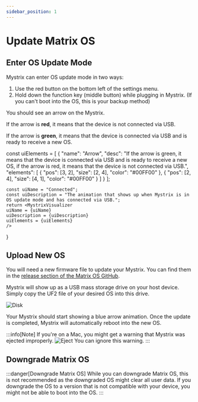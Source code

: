 ```yaml
---
sidebar_position: 1
---
```



# Update Matrix OS

## Enter OS Update Mode

Mystrix can enter OS update mode in two ways:

1. Use the red button on the bottom left of the <DocLink to="/docs/MatrixOS/SystemSettings">settings menu</DocLink>.
2. Hold down the function key (middle button) while plugging in Mystrix. (If you can't boot into the OS, this is your backup method)

You should see an arrow on the Mystrix.

If the arrow is **red**, it means that the device is not connected via USB.

If the arrow is **green**, it means that the device is connected via USB and is ready to receive a new OS.

<!-- this has to be there and not at the top cause than it breaks spaces in the navigation -->

const uiElements = [
    {
        "name": "Arrow",
        "desc": "If the arrow is green, it means that the device is connected via USB and is ready to receive a new OS, if the arrow is red, it means that the device is not connected via USB.",
        "elements": [
            {
                "pos": [3, 2],
                "size": [2, 4],
                "color": "#00FF00"
            },
            {
                "pos": [2, 4],
                "size": [4, 1],
                "color": "#00FF00"
            }
        ]
    }
];

    const uiName = "Connected";
    const uiDescription = "The animation that shows up when Mystrix is in OS update mode and has connected via USB.";
    return <MystrixVisualizer
    uiName = {uiName}
    uiDescription = {uiDescription}
    uiElements = {uiElements}
    />

}

<ArrowGreen />

## Upload New OS

You will need a new firmware file to update your Mystrix. You can find them in the [release section of the Matrix OS GitHub](https://github.com/203-Systems/MatrixOS/releases).

Mystrix will show up as a USB mass storage drive on your host device. Simply copy the UF2 file of your desired OS into this drive.

![Disk](MatrixDisk.png)

Your Mystrix should start showing a blue arrow animation. Once the update is completed, Mystrix will automatically reboot into the new OS.

:::info[Note]
If you're on a Mac, you might get a warning that Mystrix was ejected improperly.
![Eject](MatrixEject.png)
You can ignore this warning.
:::

## Downgrade Matrix OS

:::danger[Downgrade Matrix OS]
While you can downgrade Matrix OS, this is not recommended as the downgraded OS might clear all user data. If you downgrade the OS to a version that is not compatible with your device, you might not be able to boot into the OS.
:::
